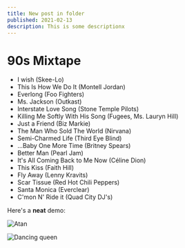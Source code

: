 ```yaml
---
title: New post in folder
published: 2021-02-13
description: This is some descriptionx
---
```


# 90s Mixtape

- I wish (Skee-Lo)
- This Is How We Do It (Montell Jordan)
- Everlong (Foo Fighters)
- Ms. Jackson (Outkast)
- Interstate Love Song (Stone Temple Pilots)
- Killing Me Softly With His Song (Fugees, Ms. Lauryn Hill)
- Just a Friend (Biz Markie)
- The Man Who Sold The World (Nirvana)
- Semi-Charmed Life (Third Eye Blind)
- ...Baby One More Time (Britney Spears)
- Better Man (Pearl Jam)
- It's All Coming Back to Me Now (Céline Dion)
- This Kiss (Faith Hill)
- Fly Away (Lenny Kravits)
- Scar Tissue (Red Hot Chili Peppers)
- Santa Monica (Everclear)
- C'mon N' Ride it (Quad City DJ's)



Here's a **neat** demo:

<Counter />
<Demo />

![Atan](https://images.prismic.io/tm-assets/99d26950-f370-4052-9dc7-05dd77230ee8_atan-atan2.png?auto=compress,format)


![Dancing queen](https://images.prismic.io/slicemachine-blank/6b2bf485-aa12-44ef-8f06-dce6b91b9309_dancing.png?auto=compress,format)
